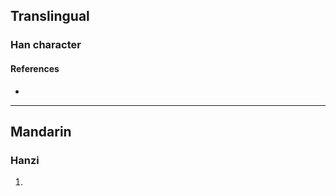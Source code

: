 {{character info/new}}
==Translingual==

===Han character===
{{Han char|rn=86|rad=火|as=09|sn=13|four=|canj=BUF|ids=⿱䀠火}}

====References====
* {{Han ref|kx=0812.190|dkj=23508|hdz=42501.150|uh=715B|ud=29019}}

----

==Mandarin==

===Hanzi===
{{cmn-hanzi|pin=[[jiǒng]] ([[jiong3]])|wg=chiung<sup>3</sup>}}

# {{defn|lang=cmn|sort=火09}}